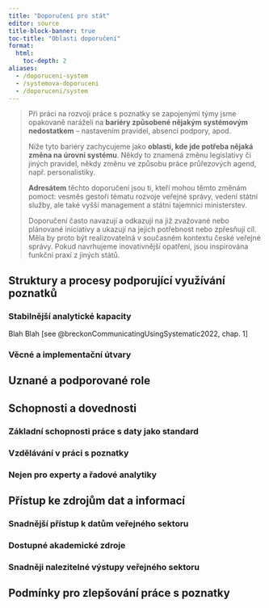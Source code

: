 ```yaml
---
title: "Doporučení pro stát"
editor: source
title-block-banner: true
toc-title: "Oblasti doporučení"
format:
  html:
    toc-depth: 2
aliases: 
  - /doporuceni-system
  - /systemova-doporuceni
  - /doporuceni/system
---
```


> Při práci na rozvoji práce s poznatky se zapojenými týmy jsme opakovaně naráželi na **bariéry způsobené nějakým systémovým nedostatkem** -- nastavením pravidel, absencí podpory, apod.
>
> Níže tyto bariéry zachycujeme jako **oblasti, kde jde potřeba nějaká změna na úrovni systému**. Někdy to znamená změnu legislativy či jiných pravidel, někdy změnu ve způsobu práce průřezových agend, např. personalistiky.
>
> **Adresátem** těchto doporučení jsou ti, kteří mohou těmto změnám pomoct: vesměs gestoři tématu rozvoje veřejné správy, vedení státní služby, ale také vyšší management a státní tajemníci ministerstev.
> 
> Doporučení často navazují a odkazují na již zvažované nebo plánované iniciativy a ukazují na jejich potřebnost nebo zpřesňují cíl. Měla by proto být realizovatelná v současném kontextu české veřejné správy. Pokud navrhujeme inovativnější opatření, jsou inspirována funkční praxí z jiných států.

## Struktury a procesy podporující využívání poznatků

### Stabilnější analytické kapacity

Blah Blah [see @breckonCommunicatingUsingSystematic2022, chap. 1]

### Věcné a implementační útvary

## Uznané a podporované role

## Schopnosti a dovednosti

### Základní schopnosti práce s daty jako standard

### Vzdělávání v práci s poznatky

### Nejen pro experty a řadové analytiky


## Přístup ke zdrojům dat a informací

### Snadnější přístup k datům veřejného sektoru

### Dostupné akademické zdroje

### Snadněji nalezitelné výstupy veřejného sektoru

## Podmínky pro zlepšování práce s poznatky

